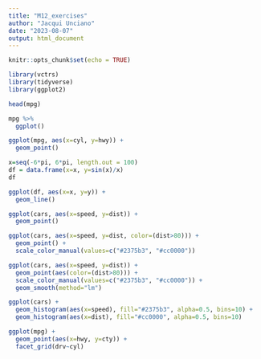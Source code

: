 ```yaml
---
title: "M12_exercises"
author: "Jacqui Unciano"
date: "2023-08-07"
output: html_document
---
```


```r
knitr::opts_chunk$set(echo = TRUE)
```

```r
library(vctrs)
library(tidyverse)
library(ggplot2)
```

```r
head(mpg)
```

```r
mpg %>%
  ggplot()
```

```r
ggplot(mpg, aes(x=cyl, y=hwy)) +
  geom_point()
```

```r
x=seq(-6*pi, 6*pi, length.out = 100)
df = data.frame(x=x, y=sin(x)/x)
df
```

```r
ggplot(df, aes(x=x, y=y)) +
  geom_line()
```

```r
ggplot(cars, aes(x=speed, y=dist)) +
  geom_point()
```

```r
ggplot(cars, aes(x=speed, y=dist, color=(dist>80))) +
  geom_point() +
  scale_color_manual(values=c("#2375b3", "#cc0000"))
```

```r
ggplot(cars, aes(x=speed, y=dist)) +
  geom_point(aes(color=(dist>80))) +
  scale_color_manual(values=c("#2375b3", "#cc0000")) +
  geom_smooth(method="lm")
```

```r
ggplot(cars) +
  geom_histogram(aes(x=speed), fill="#2375b3", alpha=0.5, bins=10) +
  geom_histogram(aes(x=dist), fill="#cc0000", alpha=0.5, bins=10)
```

```r
ggplot(mpg) +
  geom_point(aes(x=hwy, y=cty)) +
  facet_grid(drv~cyl)
```




























